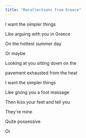 ```yaml
---
title: "Recollections from Greece"
---
```


I want the simpler things

Like arguing with you in Greece

On the hottest summer day

Or maybe

Looking at you sitting down on the

pavement exhausted from the heat

I want the simpler things

Like giving you a foot massage

Then kiss your feet and tell you

They're mine

Quite possessive

Or
